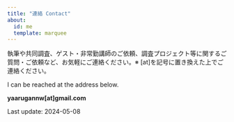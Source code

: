```yaml
---
title: "連絡 Contact"
about:
  id: me
  template: marquee
---
```


執筆や共同調査、ゲスト・非常勤講師のご依頼、調査プロジェクト等に関するご質問・ご依頼など、お気軽にご連絡ください。※ [at]を記号に置き換えた上でご連絡ください。

I can be reached at the address below.

**yaarugannw[at]gmail.com**

Last update: 2024-05-08